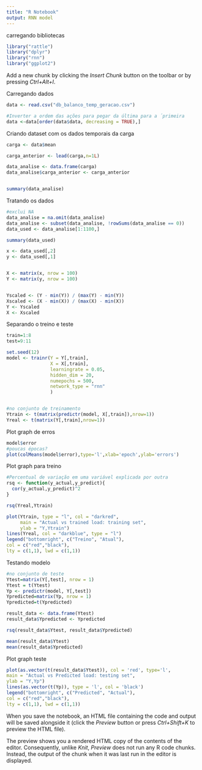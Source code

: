 ---
title: "R Notebook"
output: RNN model
---
carregando bibliotecas

```{r}
library("rattle")
library("dplyr")
library("rnn")
library("ggplot2")
```

Add a new chunk by clicking the *Insert Chunk* button on the toolbar or by pressing *Ctrl+Alt+I*.

Carregando dados
```{r}
data <- read.csv("db_balanco_temp_geracao.csv")

#Inverter a ordem das ações para pegar da última para a ´primeira
data <-data[order(data$data, decreasing = TRUE),]


```

Criando dataset com os dados temporais da carga
```{r}
carga <- data$mean

carga_anterior <- lead(carga,n=1L)

data_analise <- data.frame(carga)
data_analise$carga_anterior <- carga_anterior


summary(data_analise)
```
Tratando os dados
```{r}

#exclui NA
data_analise = na.omit(data_analise)
data_analise <- subset(data_analise, !rowSums(data_analise == 0))
data_used <- data_analise[1:1100,]

summary(data_used)

x <- data_used[,2]
y <- data_used[,1]


X <- matrix(x, nrow = 100)
Y <- matrix(y, nrow = 100)


Yscaled <- (Y - min(Y)) / (max(Y) - min(Y))
Xscaled <- (X - min(X)) / (max(X) - min(X))
Y <- Yscaled
X <- Xscaled
```

Separando o treino e teste
```{r}
train=1:8
test=9:11

set.seed(12)
model <- trainr(Y = Y[,train],
                X = X[,train],
                learningrate = 0.05,
                hidden_dim = 20,
                numepochs = 500,
                network_type = "rnn"
                )


#no conjunto de treinamento
Ytrain <- t(matrix(predictr(model, X[,train]),nrow=1))
Yreal <- t(matrix(Y[,train],nrow=1))
```
Plot graph de erros

```{r}
model$error
#poucas épocas?
plot(colMeans(model$error),type='l',xlab='epoch',ylab='errors')
```

Plot graph para treino

```{r}
#Percentual de variação em uma variável explicada por outra
rsq <- function(y_actual,y_predict){
  cor(y_actual,y_predict)^2
}

rsq(Yreal,Ytrain)

plot(Ytrain, type = "l", col = "darkred",
     main = "Actual vs trained load: training set",
     ylab = "Y,Ytrain")
lines(Yreal, col = "darkblue", type = "l")
legend("bottomright", c("Treino", "Atual"),
col = c("red","black"),
lty = c(1,1), lwd = c(1,1))

```
Testando modelo
```{r}
#no conjunto de teste
Ytest=matrix(Y[,test], nrow = 1)
Ytest = t(Ytest)
Yp <- predictr(model, Y[,test])
Ypredicted=matrix(Yp, nrow = 1)
Ypredicted=t(Ypredicted)

result_data <- data.frame(Ytest)
result_data$Ypredicted <- Ypredicted     

rsq(result_data$Ytest, result_data$Ypredicted)

mean(result_data$Ytest)
mean(result_data$Ypredicted)
```


Plot graph teste 
```{r}
plot(as.vector(t(result_data$Ytest)), col = 'red', type='l',
main = "Actual vs Predicted load: testing set",
ylab = "Y,Yp")
lines(as.vector(t(Yp)), type = 'l', col = 'black')
legend("bottomright", c("Predicted", "Actual"),
col = c("red","black"),
lty = c(1,1), lwd = c(1,1))
```



When you save the notebook, an HTML file containing the code and output will be saved alongside it (click the *Preview* button or press *Ctrl+Shift+K* to preview the HTML file).

The preview shows you a rendered HTML copy of the contents of the editor. Consequently, unlike *Knit*, *Preview* does not run any R code chunks. Instead, the output of the chunk when it was last run in the editor is displayed.
